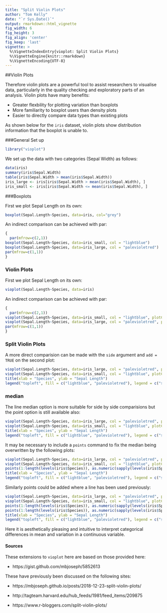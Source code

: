 ```yaml
---
title: "Split Violin Plots"
author: "Tom Kelly"
date: "`r Sys.Date()`"
output: rmarkdown::html_vignette
fig_width: 6 
fig_height: 3 
fig_align: 'center'
fig_keep: 'last'
vignette: >
  %\VignetteIndexEntry{vioplot: Split Violin Plots}
  %\VignetteEngine{knitr::rmarkdown}
  %\VignetteEncoding{UTF-8}
---
```


##Violin Plots

Therefore violin plots are a powerful tool to assist researchers to visualise data, particularly in the quality checking and exploratory parts of an analysis. Violin plots have many benefits:

- Greater flexbility for plotting variation than boxplots
- More familiarity to boxplot users than density plots
- Easier to directly compare data types than existing plots

As shown below for the `iris` dataset, violin plots show distribution information that the boxplot is unable to.

###General Set up


```r
library("vioplot")
```
We set up the data with two categories (Sepal Width) as follows:

```r
data(iris)
summary(iris$Sepal.Width)
table(iris$Sepal.Width > mean(iris$Sepal.Width))
iris_large <- iris[iris$Sepal.Width > mean(iris$Sepal.Width), ]
iris_small <- iris[iris$Sepal.Width <= mean(iris$Sepal.Width), ]
```

###Boxplots

First we plot Sepal Length on its own:

```r
boxplot(Sepal.Length~Species, data=iris, col="grey")
```


An indirect comparison can be achieved with par:

```r
{
  par(mfrow=c(2,1))
boxplot(Sepal.Length~Species, data=iris_small, col = "lightblue")
boxplot(Sepal.Length~Species, data=iris_large, col = "palevioletred")
par(mfrow=c(1,1))
}
```

### Violin Plots

First we plot Sepal Length on its own:

```r
vioplot(Sepal.Length~Species, data=iris)
```


An indirect comparison can be achieved with par:

```r
{
  par(mfrow=c(2,1))
vioplot(Sepal.Length~Species, data=iris_small, col = "lightblue", plotCentre = "line")
vioplot(Sepal.Length~Species, data=iris_large, col = "palevioletred", plotCentre = "line")
par(mfrow=c(1,1))
}
```

### Split Violin Plots

A more direct comparision can be made with the `side` argument and `add = TRUE` on the second plot:

```r
vioplot(Sepal.Length~Species, data=iris_large, col = "palevioletred", plotCentre = "line", side = "right")
vioplot(Sepal.Length~Species, data=iris_small, col = "lightblue", plotCentre = "line", side = "left", add = T)
title(xlab = "Species", ylab = "Sepal Length")
legend("topleft", fill = c("lightblue", "palevioletred"), legend = c("small", "large"), title = "Sepal Width")
```

### median

The line median option is more suitable for side by side comparisions but the point option is still available also:


```r
vioplot(Sepal.Length~Species, data=iris_large, col = "palevioletred", plotCentre = "point", side = "right", pchMed = 21, colMed = "palevioletred4", colMed2 = "palevioletred2")
vioplot(Sepal.Length~Species, data=iris_small, col = "lightblue", plotCentre = "point", side = "left", pchMed = 21, colMed = "lightblue4", colMed2 = "lightblue2", add = T)
title(xlab = "Species", ylab = "Sepal Length")
legend("topleft", fill = c("lightblue", "palevioletred"), legend = c("small", "large"), title = "Sepal Width")
```

It may be necessary to include a `points` command to fix the median being overwritten by the following plots:

```r
vioplot(Sepal.Length~Species, data=iris_large, col = "palevioletred", plotCentre = "point", side = "right", pchMed = 21, colMed = "palevioletred4", colMed2 = "palevioletred2")
vioplot(Sepal.Length~Species, data=iris_small, col = "lightblue", plotCentre = "point", side = "left", pchMed = 21, colMed = "lightblue4", colMed2 = "lightblue2", add = T)
points(1:length(levels(iris$Species)), as.numeric(sapply(levels(iris$Species), function(species) median(iris_large[grep(species, iris_large$Species),]$Sepal.Length))), pch = 21, col = "palevioletred4", bg = "palevioletred2")
title(xlab = "Species", ylab = "Sepal Length")
legend("topleft", fill = c("lightblue", "palevioletred"), legend = c("small", "large"), title = "Sepal Width")
```

Similarly points could be added where a line has been used previously:


```r
vioplot(Sepal.Length~Species, data=iris_large, col = "palevioletred", plotCentre = "line", side = "right", pchMed = 21, colMed = "palevioletred4", colMed2 = "palevioletred2")
vioplot(Sepal.Length~Species, data=iris_small, col = "lightblue", plotCentre = "line", side = "left", pchMed = 21, colMed = "lightblue4", colMed2 = "lightblue2", add = T)
points(1:length(levels(iris$Species)), as.numeric(sapply(levels(iris$Species), function(species) median(iris_large[grep(species, iris_large$Species),]$Sepal.Length))), pch = 21, col = "palevioletred4", bg = "palevioletred2")
points(1:length(levels(iris$Species)), as.numeric(sapply(levels(iris$Species), function(species) median(iris_small[grep(species, iris_small$Species),]$Sepal.Length))), pch = 21, col = "lightblue4", bg = "lightblue2")
title(xlab = "Species", ylab = "Sepal Length")
legend("topleft", fill = c("lightblue", "palevioletred"), legend = c("small", "large"), title = "Sepal Width")
```

Here it is aesthetically pleasing and intuitive to interpret categorical differences in mean and variation in a continuous variable.


#### Sources
These extensions to `vioplot` here are based on those provided here:

* https://gist.github.com/mbjoseph/5852613

These have previously been discussed on the following sites:

* https://mbjoseph.github.io/posts/2018-12-23-split-violin-plots/

* http://tagteam.harvard.edu/hub_feeds/1981/feed_items/209875

* https://www.r-bloggers.com/split-violin-plots/


